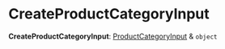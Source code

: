 
# CreateProductCategoryInput

 **CreateProductCategoryInput**: [ProductCategoryInput](medusa.ProductCategoryInput.mdx) & `object`
